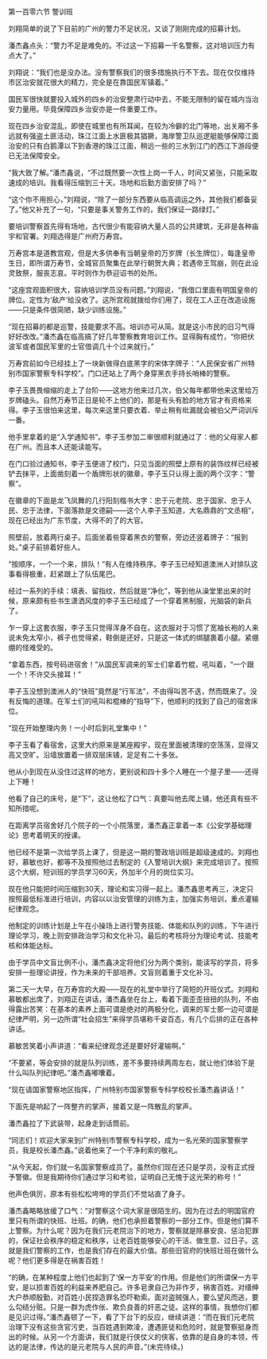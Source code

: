 

第一百零六节 警训班

刘翔简单的说了下目前的广州的警力不足状况，又谈了刚刚完成的招募计划。

潘杰鑫点头：“警力不足是难免的。不过这一下招募一千名警察，这对培训压力有点大了。”

刘翔说：“我们也是没办法。没有警察我们的很多措施执行不下去。现在仅仅维持市区治安就花很大的精力，完全是在靠国民军镇着。”

国民军很快就要投入城外的四乡的治安整肃行动中去，不能无限制的留在城内当治安力量用。毕竟保障四乡治安亦是一件重要工作。

现在四乡治安混乱，即使在城里也有所耳闻，在较为冷僻的北门等地，出关厢不多远就有强盗土匪活动，珠江江面上水匪极其猖獗，海岸警卫队巡逻艇能够保障江面治安的只有白鹅潭以下到香港的珠江江面，稍远一些的三水到江门的西江下游段便已无法保障安全。

“我大致了解。”潘杰鑫说，“不过既然要一次性上岗一千人，时间又紧张，只能采取速成的培训。我看得压缩到三十天。场地和后勤方面安排了吗？”

“这个你不用担心，”刘翔说，“除了一部分东西要从临高调运之外，其他我们都备妥了。”他又补充了一句，“只要是事关警务工作的，我们保证一路绿灯。”

要培训警察首先得有场地，古代很少有能容纳大量人员的公共建筑，无非是各种庙宇和官署。刘翔选得是广州府万寿宫。

万寿宫本是道教宫观，但是大多供奉有当朝皇帝的万岁牌（长生牌位），每逢皇帝生日，即所谓万寿节，全城官员聚集在此举行朝贺大典；若遇帝王驾崩，则在此设灵致祭，服丧志哀。平时则作为恭迎诏书的处所。

“这座宫观面积很大，容纳培训学员没有问题。”刘翔说，“我借口里面有明国皇帝的牌位。定性为‘敌产’给没收了。这所宫观就拨给你们用了，现在工人正在改造设施――只是条件很简陋，缺少训练设施。”

“现在招募的都是巡警，技能要求不高。培训亦可从简。就是这小市民的旧习气得好好改改。”潘杰鑫在临高搞了好几年警察教育培训工作。显得胸有成竹，“你把伏波军或者国民军里的士官借调几十个过来就行。”

万寿宫前如今已经挂上了一块新做得白底黑字的宋体字牌子：“人民保安省广州特别市国家警察专科学校”。门口还站上了两个身穿黑衣手持长哨棒的警察。

李子玉畏畏缩缩的走上了台阶――这地方他来过几次，伯父每年都带他来这里给万岁牌磕头。自然万寿节正日是轮不上他们的，那是有头有脸的地方官才有资格来得。李子玉很怕来这里，每次来这里只要衣着、举止稍有纰漏就会被伯父严词训斥一番。

他手里拿着的是“入学通知书”。李子玉参加二审很顺利就通过了：他的父母家人都在广州。而且本人还能读能写。

在门口验过通知书，李子玉便进了校门，只见当面的照壁上原有的装饰纹样已经被铲去抹平，上面凿刻着一个盾牌形状的徽章，李子玉只认得上面的两个汉字：“警察”。

在徽章的下面是龙飞凤舞的几行阳刻楷书大字：忠于元老院、忠于国家、忠于人民、忠于法律，下面落款是文德嗣――这个人李子玉知道，大名鼎鼎的“文丞相”，现在已经出为广东节度，大得不的了的大官。

照壁前，放着两行桌子。后面坐着些穿着黑衣的警察，旁边还竖着牌子：“报到处。”桌子前排着好些人。

“按顺序，一个一个来，排队！”有人在维持秩序。李子玉已经知道澳洲人对排队这事看得极重，赶紧跟上了队伍尾巴。

经过一系列的手续：填表、留指纹，然后就是“净化”，等到他从澡堂里出来的时候，原来颇有些书生潇洒风度的李子玉已经成了一个穿着黑制服，光脑袋的新兵了。

乍一穿上这套衣服，李子玉只觉得浑身不自在。这衣服对于习惯了宽袖长袍的人来说未免太窄小，裤子也觉得紧，鞋倒是还好，只是这一体式的绑腿裹着小腿。紧绷绷的怪难受的。

“拿着东西，按号码进宿舍！”从国民军调来的军士们拿着竹棍，吼叫着，“一个跟一个！不许交头接耳！”

李子玉没想到澳洲人的“快班”竟然是“行军法”，不由得叫苦不迭，然而既来了。没有反悔的道理。在军士们的吼叫和棍棒的“指导”下，他顺利的找到了自己的宿舍床位。

“现在开始整理内务！一小时后到礼堂集中！”

李子玉看了看宿舍，这里大约原来是某座殿宇，现在里面被清理的空荡荡，显得又高又空旷。沿墙放置着一排双层床铺，足足有二十多张。

他从小到现在从没住过这样的地方，更别说和四十多个人睡在一个屋子里――还得上下睡！

他看了自己的床号，是“下”，这让他松了口气：真要叫他去爬上铺，他还真有些不知所措呢。

在距离学员宿舍好几个院子的一个小院落里，潘杰鑫正拿着一本《公安学基础理论》思考着明天的授课。

他已经不是第一次给学员上课了，但是这一期的警政培训班是超级速成的。刘翔也好，慕敏也好，都等不及按照他过去制定的《入警培训大纲》来完成培训了。按照这个大纲，短训班的学员学习60天，外加半个月的岗位实习。

现在他只能把时间压缩到30天，理论和实习得一起上。潘杰鑫思考再三，决定只按照最低标准进行培训，内容以以治安管理的训练为主，加强实务培训，重点灌输纪律观念。

他制定的训练计划是上午在小操场上进行警务技能、体能和队列的训练，下午进行理论学习，晚上则安排政治学习和文化补习。最后的考核将分为理论考试、技能考核和体能达标。

由于学员中文盲比例不小，潘杰鑫决定将他们分为两个类别，能读写的学员，将多安排一些理论讲授，作为未来的干部培养。文盲则着重于文化补习。

第二天一大早，在万寿宫的大殿――现在的礼堂中举行了简短的开班仪式。刘翔和慕敏都出席了，刘翔正在讲话，潘杰鑫坐在台上，看着下面歪歪扭扭的队列，不由得露出苦笑：在基本的素养上面可谓是绝对的两极分化，调来的军士那一边可谓是纪律严明，另一边所谓“社会招生”来得学员堪称千姿百态，有几个后排的正在各种讲话。

慕敏苦笑着小声讲道：“看来纪律观念还是要好好灌输啊。”

“不要紧，等会安排的就是队列训练，差不多要持续两周左右，就让他们体验下是什么叫队列纪律吧。”潘杰鑫嘟囔着。

“现在请国家警察地区指挥，广州特别市国家警察专科学校校长潘杰鑫讲话！”

下面先是响起了一阵整齐的掌声，接着又是一阵散乱的掌声。

潘杰鑫拉了下武装带，起身走到话筒前。

“同志们！欢迎大家来到广州特别市警察专科学校，成为一名光荣的国家警察学员，我是校长潘杰鑫。”说着他来了一个干净利索的敬礼。

“从今天起，你们就一名国家警察成员了。虽然你们现在还只是学员，没有正式授予警徽。但是我期待你们通过学习和考验，证明自己无愧于这光荣的称号！”

他声色俱厉，原本有些松松垮垮的学员们不觉站直了身子。

潘杰鑫略略放缓了口气：“对警察这个词大家是很陌生的。因为在过去的明国官府里只有所谓的快班、壮班。的确，他们也承担着警察的一部分工作。但是他们算不上警察。为什么呢？因为在我们元老院治下的地方，警察就是除暴安良、惩治犯罪的，保证社会秩序的稳定和秩序，让老百姓能够安心的干活、做生意、过日子。这就是我们警察的工作，也是我们存在的最大价值。那些旧官府的快班壮班在做什么呢？他们更多得是在祸害百姓！

“的确，在某种程度上他们也起到了‘保一方平安’的作用。但是他们的所谓保一方平安，是以损害百姓的利益来养肥自己。许多皂隶自己为非作歹，祸害百姓。对缙绅大户恭顺殷勤，对百姓小民捏造罪名恐吓勒索。面对盗贼强人，要么望风而逃，要么勾结分赃。只是一群为虎作伥、欺负良善的奸恶之徒。这样的事情，我想你们都是见识过得。”潘杰鑫顿了一下，看了下台下的反应，继续讲道：“而在我们元老院治理下没有这些贪官污吏，当百姓遇到欺凌，遭遇匪徒和危险时，就是警察挺身而出的时候。从另一个方面讲，我们就是行侠仗义的侠客，依靠的是自身的本领，传达的是法律，传达的是元老院与人民的声音。”(未完待续。)

